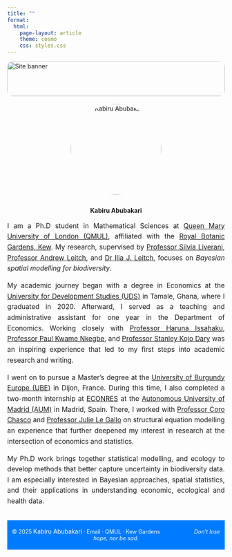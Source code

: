 ```yaml
---
title: ""
format:
  html:
    page-layout: article
    theme: cosmo
    css: styles.css
---
```


<!-- Banner Image -->
<img src="images/title.jpeg" alt="Site banner"
     style="width: 100%; height: 80px; object-fit: cover; border-radius: 12px; margin-bottom: 0.3em;" /><!-- Profile Image -->
<!-- Profile Image -->
<p style="text-align: center;">
  <img src="profile_pic.jpeg" alt="Kabiru Abubakari" style="width: 15em; border-radius: 150%; margin-bottom: 2em;" />
  <br> **Kabiru Abubakari**
</p>
<!-- I am a PhD student interested in econometrics and statistical ecology. My research focuses on probabilistic modeling and spatial statistics to model complex data. Data generated by economic and ecological agents are susceptible to many biases and measurement errors. Econometric and ecological models must be adjusted to account for these biases to obtain consistent parameter estimates. I am developing Bayesian models for presence-only data, often encountered in ecology.-->

::: {style="text-align: justify; font-size: 1.1em; line-height: 1.6; margin-bottom: 2em;"}
<!--Welcome to my website, a space where I share my work and ideas at the intersection of ecology, statistics, and econometrics. My research focuses on applying Bayesian and probabilistic modeling techniques to real-world data, particularly in the context of ecological systems and environmental change.-->

<!-- Welcome to my website
I am a Ph.D student at Queen Mary University of London ([QMUL](https://www.qmul.ac.uk/)), and also affiliated to the Royal Botanical Gardens ([KEW](https://www.kew.org/)). I work with [Professor Silvia Liverani](https://www.qmul.ac.uk/maths/profiles/liveranis.html), [Professor Andrew Leitch](https://www.qmul.ac.uk/sbbs/staff/andrewleitch.html) and [Dr Ilia J Leitch](https://www.kew.org/science/our-science/people/ilia-j-leitch) on the project Bayesian spatial modelling for biodiversity. Here I intend to give an overview of my academic journey ...

I completed my undergraduate degree in economics in 2020 from the University for Development Studies ([UDS](https://uds.edu.gh/)) located in Tamale, Ghana. I had a wonderful opportunity of working in the economics department as a teaching and administrative assistant for a year as a national service personnel.  During my time in the economics department I had pleasure of working with Professor Haruna Issahaku who was my thesis supervior, Professor Paul Kwame Nkegbe and Professor Kojo Stanley Dary who had a profound influence on me during my national service. My interactions with these professors for the year of working in the department led to some interesting papers which I am very excited about, it was a good introduction to the world of research and academic writing. 

As I was finishing my national service with the help of Professor Paul Kwame Nkegbe I was able to secure some grants to pursue my masters degree at the University of Burgundy now called University of Burgundy Europe ([UBE](https://www.ube.fr/en/home/)) in Dijon, France. During my time at the UBE I had a two months internship opportunity with [ECONRES](https://econresuam.wordpress.com/interns/) situated at the Autonomous University of Madrid ([AUM](https://www.uam.es/uam/inicio)). On this internship opportunity I had the pleasure of working with [Professor Coro Chasco](https://corochasco.wordpress.com/) and [Professor Julie Le Gallo](https://sites.google.com/site/legallopage/home) on Structural Equation Modelling, which was a beautiful experience. 

-->

I am a Ph.D student in Mathematical Sciences at [Queen Mary University of London (QMUL)](https://www.qmul.ac.uk/), affiliated with the [Royal Botanic Gardens, Kew](https://www.kew.org/). My research, supervised by [Professor Silvia Liverani](https://www.qmul.ac.uk/maths/profiles/liveranis.html), [Professor Andrew Leitch](https://www.qmul.ac.uk/sbbs/staff/andrewleitch.html), and [Dr Ilia J. Leitch](https://www.kew.org/science/our-science/people/ilia-j-leitch), focuses on *Bayesian spatial modelling for biodiversity*.  

My academic journey began with a degree in Economics at the [University for Development Studies (UDS)](https://uds.edu.gh/) in Tamale, Ghana, where I graduated in 2020. Afterward, I served as a teaching and administrative assistant for one year in the Department of Economics. Working closely with [Professor Haruna Issahaku](https://scholar.google.com/citations?user=s51i5HAAAAAJ&hl=en), [Professor Paul Kwame Nkegbe](https://portal.pep-net.org/public/researcher/14360), and [Professor Stanley Kojo Dary](https://ubids.edu.gh/dcobi/director-profile) was an inspiring experience that led to my first steps into academic research and writing.  

I went on to pursue a Master’s degree at the [University of Burgundy Europe (UBE)](https://www.ube.fr/en/home/) in Dijon, France. During this time, I also completed a two-month internship at [ECONRES](https://econresuam.wordpress.com/interns/) at the [Autonomous University of Madrid (AUM)](https://www.uam.es/uam/inicio) in Madrid, Spain. There, I worked with [Professor Coro Chasco](https://corochasco.wordpress.com/) and [Professor Julie Le Gallo](https://sites.google.com/site/legallopage/home) on structural equation modelling an experience that further deepened my interest in research at the intersection of economics and statistics.  

My Ph.D work brings together statistical modelling, and ecology to develop methods that better capture uncertainty in biodiversity data. I am especially interested in Bayesian approaches, spatial statistics, and their applications in understanding economic, ecological and health data.  

<!--
:::: {style="display: flex; justify-content: space-between; gap: 20px; margin-bottom: 2em;"}
<video autoplay muted loop playsinline style="width: 48%; border-radius: 12px;">

<source src="videos/tlx.mp4" type="video/mp4">

</video>

<video autoplay muted loop playsinline style="width: 48%; border-radius: 12px;">

<source src="videos/sora_video3.mp4" type="video/mp4">

</video>

</div> 

::: {style="text-align: justify; font-size: 1.1em; line-height: 1.6;"}
<!--These videos demonstrate key aspects of my work. One focuses on modeling species distributions using citizen science data like iNaturalist, highlighting the challenges of presence-only datasets. The other illustrates how Bayesian techniques can be applied in dynamic and uncertain environments—offering deeper insights into ecological processes and policy-relevant scenarios. I also explore connections with econometrics, particularly in survey data analysis, where many statistical challenges overlap.

This is a space where I share my work and ideas at the intersection of ecology, statistics, and econometrics. My research focuses on applying Bayesian and probabilistic modeling techniques to real-world data, particularly in the context of ecological systems and environmental change. I’m especially interested in how we can account for uncertainty, bias, and incomplete observations—challenges that are common in both ecological and social science data.

A major part of my work involves analyzing citizen science datasets, such as those from iNaturalist and PlantNet, which offer valuable insights into species distributions but require careful statistical treatment due to their presence-only nature. Alongside ecological applications, I also explore econometric approaches to survey data, where issues like sampling design, missing data, and model specification play a critical role in extracting meaningful conclusions. Through visualizations, tutorials, and short videos, I aim to make complex statistical methods more accessible and to demonstrate how data, when carefully modeled, can help us better understand the natural and human-influenced world.
-->

:::

<footer style="background-color: #007BFF; text-align: center; font-size: 0.9em; color: white; padding: 0.5em 0; margin-top: 1.5em;">

<p style="font-size: 1em; font-weight: bold;">

© 2025 [Kabiru Abubakari]{style="font-size: 1.1em;"} · <a href="mailto:k.abubakari@qmul.ac.uk" style="color: white; text-decoration: none;">Email</a> · <a href="https://www.qmul.ac.uk/" target="_blank" style="color: white; font-size: 1em; text-decoration: none;">QMUL</a> · <a href="https://www.kew.org/" target="_blank" style="color: white; font-size: 1em; text-decoration: none;">Kew Gardens</a> [ Don't lose hope, nor be sad. ]{style="margin-left: 6em; text-align: right; font-style: italic; font-size: 1em;"}

</p>

</footer>

